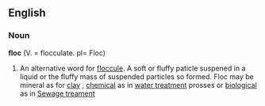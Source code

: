 ==English==

===Noun===

'''floc''' (V. = flocculate. pl= Floc)

#An alternative word for [[floccule]]. A soft or fluffy paticle suspened in a liquid or the fluffy mass of suspended particles so formed. Floc may be mineral as for [[clay]] , [[chemical]] as in [[water treatment]] prosses or [[biology|biological]] as in [[Sewage treament]]